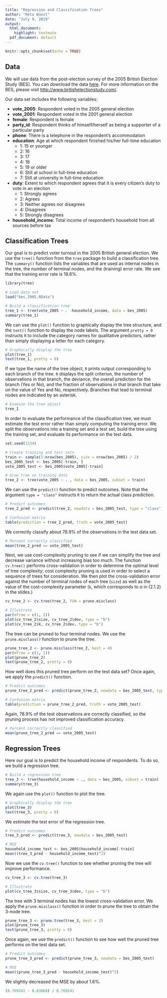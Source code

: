```yaml
---
title: "Regression and Classification Trees"
author: "Reto Wüest"
date: "July 9, 2019"
output:
  html_document:
    highlight: textmate
  pdf_document: default
---
```


```r
knitr::opts_chunk$set(echo = TRUE)
```


## Data

We will use data from the post-election survey of the 2005 British Election Study (BES). You can download the data [here](bes_2005.RData). For more information on the BES, please visit <http://www.britishelectionstudy.com/>.

Our data set includes the following variables:

- **vote_2005**: Respondent voted in the 2005 general election
- **vote_2001**: Respondent voted in the 2001 general election
- **female**: Respondent is female
- **party_id**: Respondent thinks of himself/herself as being a supporter of a particular party
- **phone**: There is a telephone in the respondent's accommodation
- **education**: Age at which respondent finished his/her full-time education
    - 1: 15 or younger
    - 2: 16
    - 3: 17
    - 4: 18
    - 5: 19 or older
    - 6: Still at school in full-time education
    - 7: Still at university in full-time education
- **duty**: Extent to which respondent agrees that it is every citizen's duty to vote in an election
    - 1: Strongly agrees
    - 2: Agrees
    - 3: Neither agrees nor disagrees
    - 4: Disagrees
    - 5: Strongly disagrees
- **household_income**: Total income of respondent's household from all sources before tax


## Classification Trees

Our goal is to predict voter turnout in the 2005 British general election. We use the `tree()` function from the `tree` package to build a classification tree. The `summary()` function lists the variables that are used as internal nodes in the tree, the number of terminal nodes, and the (training) error rate. We see that the training error rate is 18.6%.

```r
library(tree)

# Load data set
load("bes_2005.RData")

# Build a classification tree
tree_1 <- tree(vote_2005 ~ . -household_income, data = bes_2005)
summary(tree_1)
```

We can use the `plot()` function to graphically display the tree structure, and the `text()` function to display the node labels. The argument `pretty = 0` instructs `R` to include the category names for qualitative predictors, rather than simply displaying a letter for each category.

```r
# Graphically display the tree
plot(tree_1)
text(tree_1, pretty = 0)
```

If we type the name of the tree object, `R` prints output corresponding to each branch of the tree. `R` displays the split criterion, the number of observations in that branch, the deviance, the overall prediction for the branch (Yes or No), and the fraction of observations in that branch that take on the value of Yes and No, respectively. Branches that lead to terminal nodes are indicated by an asterisk.

```r
# Examine the tree object
tree_1
```

In order to evaluate the performance of the classification tree, we must estimate the test error rather than simply computing the training error. We split the observations into a training set and a test set, build the tree using the training set, and evaluate its performance on the test data.

```r
set.seed(1234)

# Create training and test sets
train <- sample(1:nrow(bes_2005), size = nrow(bes_2005) / 2)
bes_2005_test <- bes_2005[-train, ]
vote_2005_test <- bes_2005$vote_2005[-train]

# Grow tree on training data
tree_2 <- tree(vote_2005 ~ . , data = bes_2005, subset = train)
```

We can use the `predict()` function to predict outcomes. Note that the argument `type = "class"` instructs `R` to return the actual class prediction.

```r
# Predict outcomes
tree_2_pred <- predict(tree_2, newdata = bes_2005_test, type = "class")

# Confusion matrix
table(prediction = tree_2_pred, truth = vote_2005_test)
```

We correctly classify about 78.9% of the observations in the test data set.

```r
# Percent correctly classified
mean(tree_2_pred == vote_2005_test)
```

Next, we use cost-complexity pruning to see if we can simplify the tree and decrease variance without increasing bias too much. The function `cv.tree()` performs cross-validation in order to determine the optimal level of tree complexity; cost complexity pruning is used in order to select a sequence of trees for consideration. We then plot the cross-validation error against the number of terminal nodes of each tree (`size`) as well as the value of the cost-complexity parameter (`k`, which corresponds to $\alpha$ in (2.1.2) in the slides.)

```r
cv_tree_2 <- cv.tree(tree_2, FUN = prune.misclass)

# Illustrate
par(mfrow = c(1, 2))
plot(cv_tree_2$size, cv_tree_2$dev, type = "b")
plot(cv_tree_2$k, cv_tree_2$dev, type = "b")
```

The tree can be pruned to four terminal nodes. We use the `prune.misclass()` function to prune the tree.

```r
prune_tree_2 <- prune.misclass(tree_2, best = 4)
par(mfrow = c(1, 1))
plot(prune_tree_2)
text(prune_tree_2, pretty = 0)
```

How well does this pruned tree perform on the test data set? Once again, we apply the `predict()` function.

```r
# Predict outcomes
prune_tree_2_pred <- predict(prune_tree_2, newdata = bes_2005_test, type = "class")

# Confusion matrix
table(prediction = prune_tree_2_pred, truth = vote_2005_test)
```

Again, 78.9% of the test observations are correctly classified, so the pruning process has not improved classification accuracy.

```r
# Percent correctly classified
mean(prune_tree_2_pred == vote_2005_test)
```


## Regression Trees

Here our goal is to predict the household income of respondents. To do so, we build a regression tree.

```r
# Build a regression tree
tree_3 <- tree(household_income ~ ., data = bes_2005, subset = train)
summary(tree_3)
```

We again use the `plot()` function to plot the tree.

```r
# Graphically display the tree
plot(tree_3)
text(tree_3, pretty = 0)
```

We estimate the test error of the regression tree.

```r
# Predict outcomes
tree_3_pred <- predict(tree_3, newdata = bes_2005_test)

# MSE
household_income_test <- bes_2005$household_income[-train]
mean((tree_3_pred - household_income_test)^2)
```

Now we use the `cv.tree()` function to see whether pruning the tree will improve performance.

```r
cv_tree_3 <- cv.tree(tree_3)

# Illustrate
plot(cv_tree_3$size, cv_tree_3$dev, type = "b")
```

The tree with 3 terminal nodes has the lowest cross-validation error. We apply the `prune.misclass()` function in order to prune the tree to obtain the 3-node tree.

```r
prune_tree_3 <- prune.tree(tree_3, best = 3)
plot(prune_tree_3)
text(prune_tree_3, pretty = 0)
```

Once again, we use the `predict()` function to see how well the pruned tree performs on the test data set.

```r
# Predict outcomes
prune_tree_3_pred <- predict(prune_tree_3, newdata = bes_2005_test)

# MSE
mean((prune_tree_3_pred - household_income_test)^2)
```

We slightly decreased the MSE by about 1.6%.

```r
(8.769241 - 8.63068) / 8.769241
```

